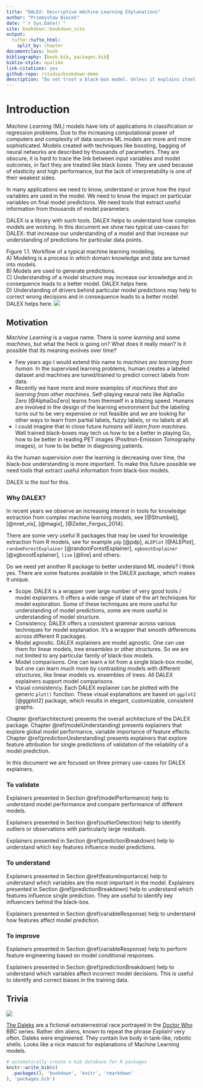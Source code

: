 ```yaml
--- 
title: "DALEX: Descriptive mAchine Learning EXplanations"
author: "Przemysław Biecek"
date: "`r Sys.Date()`"
site: bookdown::bookdown_site
output: 
  tufte::tufte_html:
    split_by: chapter
documentclass: book
bibliography: [book.bib, packages.bib]
biblio-style: apalike
link-citations: yes
github-repo: rstudio/bookdown-demo
description: "Do not trust a black-box model. Unless it explains itself."
--- 
```


# Introduction

*Machine Learning* (ML) models have lots of applications in classification or regression problems. Due to the increasing computational power of computers and complexity of data sources ML models are more and more sophisticated. Models created with techniques like boosting, bagging of neural networks are described by thousands of parameters. They are obscure, it is hard to trace the link between input variables and model outcomes, in fact they are treated like black boxes.
They are used because of elasticity and high performance, but the lack of interpretability is one of their weakest sides.

In many applications we need to know, understand or prove how the input variables are used in the model. We need to know the impact on particular variables on final model predictions. We need tools that extract useful information from thousands of model parameters.

DALEX is a library with such tools. DALEX helps to understand how complex models are working.
In this document we show two typical use-cases for DALEX: that increase our understanding of a model and that increase our understanding of predictions for particular data points.

<p><span class="marginnote">Figure 1.1. Workflow of a typical machine learning modeling. <br/>
A) Modeling is a process in which domain knowledge and data are turned into models. <br/>
B) Models are used to generate predictions. <br/>
C) Understanding of a model structure may increase our knowledge and in consequence leads to a better model. DALEX helps here.<br/>
D) Understanding of drivers behind particular model predictions may help to correct wrong decisions and in consequence leads to a better model. DALEX helps here.
</span>
<img src="images/mp_understanding.png"/></p>


## Motivation

*Machine Learning* is a vague name. There is some *learning* and some *machines*, but what the heck is going on? What does it really mean? Is it possible that its meaning evolves over time?

* Few years ago I would extend this name to *machines are learning from human*. In the supervised learning problems, human creates a labeled dataset and machines are tuned/trained to predict correct labels from data.
* Recently we have more and more examples of *machines that are learning from other machines*. Self-playing neural nets like AlphaGo Zero [@AlphaGoZero] learns from themself in a blazing speed. Humans are involved in the design of the learning environment but the labeling turns out to be very expensive or not feasible and we are looking for other ways to learn from partial labels, fuzzy labels, or no labels at all.
* I could imagine that in close future *humans will learn from machines*. Well trained black-boxes may tech us how to be a better in playing Go, how to be better in reading PET images (Positron-Emission Tomography images), or how to be better in diagnosing patients.

As the human supervision over the learning is decreasing over time, the black-box understanding is more important. To make this future possible we need tools that extract useful information from black-box models. 

DALEX is *the tool* for this.


### Why DALEX?


In recent years we observe an increasing interest in tools for knowledge extraction from complex machine learning models, see [@Strumbelj], [@nnet_vis], [@magix], [@Zeiler_Fergus_2014].

There are some very useful R packages that may be used for knowledge extraction from R models, see for example `pdp` [@pdp], `ALEPlot` [@ALEPlot], `randomForestExplainer` [@randomForestExplainer], `xgboostExplainer` [@xgboostExplainer], `live` [@live] and others.

Do we need yet another R package to better understand ML models?
I think yes. There are some features available in the DALEX package, which makes it unique.

* Scope. DALEX is a wrapper over large number of very good tools / model explainers. It offers a wide range of state of the art techniques for model exploration. Some of these techniques are more useful for understanding of model predictions, some are more useful in understanding of model structure. 
* Consistency. DALEX offers a consistent grammar across various techniques for model explanation. It's a wrapper that smooth differences across different R packages.
* Model agnostic. DALEX explainers are model agnostic. One can use them for linear models, tree ensembles or other structures. So we are not limited to any particular family of black-box models.
* Model comparisons. One can learn a lot from a single black-box model, but one can learn much more by contrasting models with different structures, like linear models vs. ensembles of trees. All DALEX explainers support model comparisons.
* Visual consistency. Each DALEX explainer can be plotted with the generic `plot()` function. These visual explanations are based on `ggplot2` [@ggplot2] package, which results in elegant, customizable, consistent graphs.  


Chapter \@ref(architecture) presents the overall architecture of the DALEX package. 
Chapter \@ref(modelUnderstanding) presents explainers that explore global model performance, variable importance of feature effects.
Chapter \@ref(predictionUnderstanding) presents explainers that explore feature attribution for single predictions of validation of the reliability of a model prediction. 


In this document we are focused on three primary use-cases for DALEX explainers.

### To validate

Explainers presented in Section \@ref(modelPerformance) help to understand model performance and compare performance of different models.

Explainers presented in Section \@ref(outlierDetection) help to identify outliers or observations with particularly large residuals.

Explainers presented in Section \@ref(predictionBreakdown) help to understand which key features influence model predictions. 

### To understand

Explainers presented in Section \@ref(featureImportance) help to understand which variables are the most important in the model. Explainers presented in Section \@ref(predictionBreakdown) help to understand which features influence single prediction.  They are useful to identify key influencers behind the black-box. 

Explainers presented in Section \@ref(variableResponse) help to understand how features affect model prediction.

### To improve

Explainers presented in Section \@ref(variableResponse) help to perform feature engineering based on model conditional responses.

Explainers presented in Section \@ref(predictionBreakdown) help to understand which variables affect incorrect model decisions. This is useful to identify and correct biases in the training data.


## Trivia

<span class="marginnote"> 
![](images/dalex01small.jpg)
</span>


[The Daleks](https://en.wikipedia.org/wiki/Dalek) are a fictional extraterrestrial race portrayed in the [Doctor Who](https://en.wikipedia.org/wiki/Doctor_Who) BBC series. Rather dim aliens, known to repeat the phrase *Explain!* very often. 
Daleks were engineered. They contain live body in tank-like, robotic shells. Looks like a nice mascot for explanations of Machine Learning models.

```r
# automatically create a bib database for R packages
knitr::write_bib(c(
  .packages(), 'bookdown', 'knitr', 'rmarkdown'
), 'packages.bib')
```

